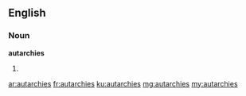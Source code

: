 ==English==

===Noun===
'''autarchies'''

# {{plural of|autarchy}}

[[ar:autarchies]]
[[fr:autarchies]]
[[ku:autarchies]]
[[mg:autarchies]]
[[my:autarchies]]